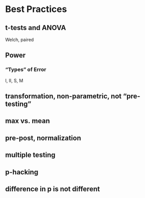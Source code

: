 # Best Practices
## t-tests and ANOVA
Welch, paired

## Power
### "Types" of Error
I, II, S, M

## transformation, non-parametric, not "pre-testing"

## max vs. mean

## pre-post, normalization

## multiple testing

## p-hacking

## difference in p is not different